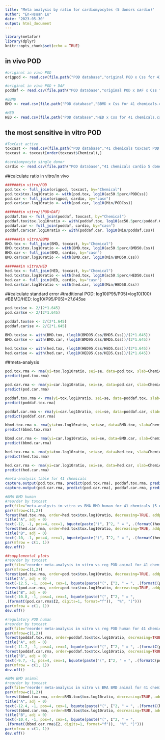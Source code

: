 ```yaml
---
title: "Meta analysis by ratio for cardiomyocytes (5 donors cardio)"
author: "En-Hsuan Lu"
date: "2023-05-30"
output: html_document
---
```


```r
library(metafor)
library(dplyr)
knitr::opts_chunk$set(echo = TRUE)
```
## in vivo POD

```r
#original in vivo POD
origpod <- read.csv(file.path("POD database","original POD x Css for 41 chemicals.csv"))

#original in vivo POD + DAF
poddaf <- read.csv(file.path("POD database","original POD x DAF x Css for 41 chemicals.csv"))

#BBMD
BMD <- read.csv(file.path("POD database","BBMD x Css for 41 chemicals.csv"))

#HED
HED <- read.csv(file.path("POD database","HED x Css for 41 chemicals.csv"))
```

## the most sensitive in vitro POD

```r
#ToxCast active
toxcast <- read.csv(file.path("POD database","41 chemicals toxcast POD.csv"))
toxcast <- toxcast[order(toxcast$Chemical),]

#cardiomyocyte single donor
cardio <- read.csv(file.path("POD database","41 chemicals cardio 5 donors POD.csv"))
```

##calculate ratio
in vitro/in vivo

```r
#######in vitro/POD
pod.tox <- full_join(origpod, toxcast, by="Chemical")
pod.tox$tox.log10ratio <- with(pod.tox, log10(ac50.5perc/PODCss))
pod.car <- full_join(origpod, cardio, by="casn")
pod.car$car.log10ratio <- with(pod.car, log10(Min/PODCss))

#######in vitro/(POD+DAF)
poddaf.tox <- full_join(poddaf, toxcast, by="Chemical")
poddaf.tox$tox.log10ratio <- with(poddaf.tox, log10(ac50.5perc/poddaf.Css))
poddaf.car <- full_join(poddaf, cardio, by="casn")
poddaf.car$car.log10ratio <- with(poddaf.car, log10(Min/poddaf.Css))

#######in vitro/BBMD
BMD.tox <- full_join(BMD, toxcast, by="Chemical")
BMD.tox$tox.log10ratio <- with(BMD.tox, log10(ac50.5perc/BMD50.Css))
BMD.car <- full_join(BMD, cardio, by="casn")
BMD.car$car.log10ratio <- with(BMD.car, log10(Min/BMD50.Css))

#######in vitro/HED
hed.tox <- full_join(HED, toxcast, by="Chemical")
hed.tox$tox.log10ratio <- with(hed.tox, log10(ac50.5perc/HED50.Css))
hed.car <- full_join(HED, cardio, by="casn")
hed.car$car.log10ratio <- with(hed.car, log10(Min/HED50.Css))
```

##calculate standard error
#traditional POD: log10(P95/P05)=log10(100)
#BBMD/HED: log10(P95/P05)=2*1.645*se

```r
pod.tox$se <- 2/(2*1.645)
pod.car$se <- 2/(2*1.645)

poddaf.tox$se <- 2/(2*1.645)
poddaf.car$se <- 2/(2*1.645)

BMD.tox$se <- with(BMD.tox, (log10(BMD95.Css/BMD5.Css))/(2*1.645))
BMD.car$se <- with(BMD.car, (log10(BMD95.Css/BMD5.Css))/(2*1.645))

hed.tox$se <- with(hed.tox, (log10(HED95.Css/HED5.Css))/(2*1.645))
hed.car$se <- with(hed.car, (log10(HED95.Css/HED5.Css))/(2*1.645))
```

##meta-analysis

```r
pod.tox.rma <- rma(yi=tox.log10ratio, sei=se, data=pod.tox, slab=Chemical, level=90)
predict(pod.tox.rma)

pod.car.rma <- rma(yi=car.log10ratio, sei=se, data=pod.car, slab=Chemical, level=90)
predict(pod.car.rma)

poddaf.tox.rma <- rma(yi=tox.log10ratio, sei=se, data=poddaf.tox, slab=Chemical, level=90)
predict(poddaf.tox.rma)

poddaf.car.rma <- rma(yi=car.log10ratio, sei=se, data=poddaf.car, slab=Chemical, level=90)
predict(poddaf.car.rma)

bbmd.tox.rma <- rma(yi=tox.log10ratio, sei=se, data=BMD.tox, slab=Chemical, level=90)
predict(bbmd.tox.rma)

bbmd.car.rma <- rma(yi=car.log10ratio, sei=se, data=BMD.car, slab=Chemical, level=90)
predict(bbmd.car.rma)

hed.tox.rma <- rma(yi=tox.log10ratio, sei=se, data=hed.tox, slab=Chemical, level=90)
predict(hed.tox.rma)

hed.car.rma <- rma(yi=car.log10ratio, sei=se, data=hed.car, slab=Chemical, level=90)
predict(hed.car.rma)

#meta-analysis table for 41 chemicals
capture.output(pod.tox.rma, predict(pod.tox.rma), poddaf.tox.rma, predict(poddaf.tox.rma), bbmd.tox.rma, predict(bbmd.tox.rma), hed.tox.rma, predict(hed.tox.rma), file="rma log10 ToxCast to in vivo ratio for 41 chemicals (5 donors cardio).txt")
capture.output(pod.car.rma, predict(pod.car.rma), poddaf.car.rma, predict(poddaf.car.rma), bbmd.car.rma, predict(bbmd.car.rma), hed.car.rma, predict(hed.car.rma), file="rma log10 Cardiomyocytes to in vivo ratio for 41 chemicals (5 donors cardio).txt")

#BMA BMD human
#reorder by toxcast
pdf(file="meta-analysis in vitro vs BMA BMD human for 41 chemicals (5 donors cardio).pdf", width=16, height=13, pointsize=12)
par(mfrow=c(1,2))
forest(hed.tox.rma, order=hed.tox$tox.log10ratio, decreasing=TRUE, addpred = TRUE, xlab=expression("log"[10]*"(ToxCast POD/BMA BMD"[h]~"x Css)"), header="Chemicals", alim=c(-6,6))
title("A", adj = 0)
text(-12, -1, pos=4, cex=1, bquote(paste("(", I^2, " = ", .(formatC(hed.tox.rma$I2, digits=1, format="f")),  "%", ")")))
forest(hed.car.rma, order=hed.tox$tox.log10ratio, decreasing=TRUE, addpred = TRUE, xlab=expression("log"[10]*"(cardiomyocyte POD/BMA BMD"[h]~"x Css)"),  header="Chemicals", alim=c(-6,6))
title("B", adj = 0)
text(-10, -1, pos=4, cex=1, bquote(paste("(", I^2, " = ", .(formatC(hed.car.rma$I2, digits=1, format="f")),  "%", ")")))
par(mfrow = c(1, 1))
dev.off()

##supplemental plots
#reorder by toxcast
pdf(file="reorder meta-analysis in vitro vs reg POD animal for 41 chemicals (5 donors cardio).pdf", width=16, height=13, pointsize=12)
par(mfrow=c(1,2))
forest(pod.tox.rma, order=pod.tox$tox.log10ratio, decreasing=TRUE, addpred = TRUE, xlab=expression("log"[10]*"(ToxCast POD/Reg POD"[a]~"x Css)"), header="Chemicals", alim=c(-6,6))
title("A", adj = 0)
text(-12.5, -1, pos=4, cex=1, bquote(paste("(", I^2, " = ", .(formatC(pod.tox.rma$I2, digits=1, format="f")),  "%", ")")))
forest(pod.car.rma, order=pod.tox$tox.log10ratio, decreasing=TRUE, addpred = TRUE, xlab=expression("log"[10]*"(cardiomyocyte POD/Reg POD"[a]~"x Css)"),  header="Chemicals", alim=c(-6,6))
title("B", adj = 0)
text(-10.8, -1, pos=4, cex=1, bquote(paste("(", I^2, " = ",
.(formatC(pod.car.rma$I2, digits=1, format="f")),  "%", ")")))
par(mfrow = c(1, 1))
dev.off()

#regulatory POD human
#reorder by toxcast
pdf(file="reorder meta-analysis in vitro vs reg POD human for 41 chemicals (5 donors cardio).pdf", width=16, height=13, pointsize=12)
par(mfrow=c(1,2))
forest(poddaf.tox.rma, order=poddaf.tox$tox.log10ratio, decreasing=TRUE, addpred = TRUE, xlab=expression("log"[10]*"(ToxCast POD/Reg POD"[h]~"x Css)"), header="Chemicals", alim=c(-6,6))
title("A", adj = 0)
text(-11.7, -1, pos=4, cex=1, bquote(paste("(", I^2, " = ", .(formatC(poddaf.tox.rma$I2, digits=1, format="f")),  "%", ")")))
forest(poddaf.car.rma, order=poddaf.tox$tox.log10ratio, decreasing=TRUE, addpred = TRUE, xlab=expression("log"[10]*"(cardiomyocyte POD/Reg POD"[h]~"x Css)"),  header="Chemicals", alim=c(-6,6))
title("B", adj = 0)
text(-9.7, -1, pos=4, cex=1, bquote(paste("(", I^2, " = ", .(formatC(poddaf.car.rma$I2, digits=1, format="f")),  "%", ")")))
par(mfrow = c(1, 1))
dev.off()

#BMA BMD animal
#reorder by toxcast
pdf(file="reorder meta-analysis in vitro vs BMA BMD animal for 41 chemicals (5 donors cardio).pdf", width=16, height=13, pointsize=12)
par(mfrow=c(1,2))
forest(bbmd.tox.rma, order=BMD.tox$tox.log10ratio, decreasing=TRUE, addpred = TRUE, xlab=expression("log"[10]*"(ToxCast POD/BMA BMD"[a]~"x Css)"), header="Chemicals", alim=c(-6,6))
title("A", adj = 0)
text(-12.4, -1, pos=4, cex=1, bquote(paste("(", I^2, " = ", .(formatC(bbmd.tox.rma$I2, digits=1, format="f")),  "%", ")")))
forest(bbmd.car.rma, order=BMD.tox$tox.log10ratio, decreasing=TRUE, addpred = TRUE, xlab=expression("log"[10]*"(cardiomyocyte POD/BMA BMD"[a]~"x Css)"),  header="Chemicals", alim=c(-6,6))
title("B", adj = 0)
text(-10.4, -1, pos=4, cex=1, bquote(paste("(", I^2, " = ",
.(formatC(bbmd.car.rma$I2, digits=1, format="f")),  "%", ")")))
par(mfrow = c(1, 1))
dev.off()
```
